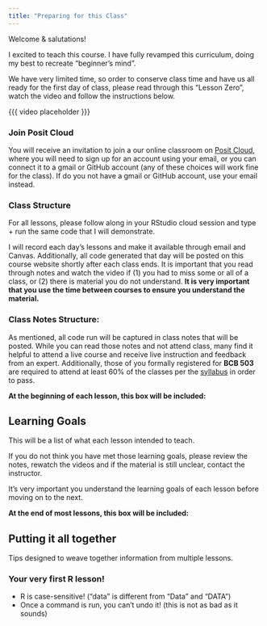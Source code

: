 ```yaml
---
title: "Preparing for this Class"
---
```


Welcome & salutations!

I excited to teach this course. I have fully revamped this curriculum, doing my best to recreate "beginner's mind". 

We have very limited time, so order to conserve class time and have us all ready for the first day of class, please read through this "Lesson Zero", watch the video and follow the instructions below.  

{{{ video placeholder }}}

### Join Posit Cloud

You will receive an invitation to join a our online classroom on [Posit Cloud](https://login.posit.cloud/login), where you will need to sign up for an account using your email, or you can connect it to a gmail or GitHub account (any of these choices will work fine for the class). If do you not have a gmail or GitHub account, use your email instead. 

### Class Structure

For all lessons, please follow along in your RStudio cloud session and type + run the same code that I will demonstrate. 

I will record each day's lessons and make it available through email and Canvas. Additionally, all code generated that day will be posted on this course website shortly after each class ends. It is important that you read through notes and watch the video if (1) you had to miss some or all of a class, or (2) there is material you do not understand. **It is very important that you use the time between courses to ensure you understand the material.**

### Class Notes Structure: 

As mentioned, all code run will be captured in class notes that will be posted. While you can read those notes and not attend class, many find it helpful to attend a live course and receive live instruction and feedback from an expert. Additionally, those of you formally registered for **BCB 503** are required to attend at least 60% of the classes per the [syllabus](../syllabus.qmd) in order to pass. 



**At the beginning of each lesson, this box will be included:**

::: {.callout-caution collapse="false"}
## Learning Goals

This will be a list of what each lesson intended to teach. 

If you do not think you have met those learning goals, please review the notes, rewatch the videos and if the material is still unclear, contact the instructor. 

It's very important you understand the learning goals of each lesson before moving on to the next. 
:::

**At the end of most lessons, this box will be included:**

::: {.callout-tip}
## Putting it all together

Tips designed to weave together information from multiple lessons. 
:::

### Your very first R lesson!

* R is case-sensitive! ("data" is different from "Data" and "DATA")
* Once a command is run, you can't undo it! (this is not as bad as it sounds)


